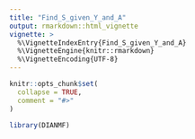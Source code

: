 ```yaml
---
title: "Find_S_given_Y_and_A"
output: rmarkdown::html_vignette
vignette: >
  %\VignetteIndexEntry{Find_S_given_Y_and_A}
  %\VignetteEngine{knitr::rmarkdown}
  %\VignetteEncoding{UTF-8}
---
```


```r
knitr::opts_chunk$set(
  collapse = TRUE,
  comment = "#>"
)
```

```r
library(DIANMF)
```
